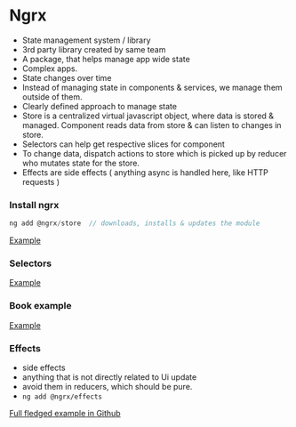 # Ngrx 

- State management system / library
- 3rd party library created by same team 
- A package, that helps manage app wide state 
- Complex apps.
- State changes over time 
- Instead of managing state in components & services, we manage them outside of them.
- Clearly defined approach to manage state 
- Store is a centralized virtual javascript object, where data is stored & managed. Component reads data from store & can listen to changes in store.
- Selectors can help get respective slices for component 
- To change data, dispatch actions to store which is picked up by reducer who mutates state for the store.
- Effects are side effects ( anything async is handled here, like HTTP requests )

### Install ngrx 

```js 
ng add @ngrx/store  // downloads, installs & updates the module 

```

[Example](https://stackblitz.com/edit/angular-ivy-qkfvyq?file=src%2Fapp%2Fcomponents%2Fcounter%2Fcounter.component.ts)


### Selectors 

[Example](https://stackblitz.com/edit/angular-ivy-xq5tij?file=src%2Fapp%2Fstore%2Fcounter.selector.ts)

### Book example 

[Example](https://stackblitz.com/edit/angular-ivy-bzq956?file=src%2Fapp%2Fcomponents%2Fhome-page%2Fhome-page.component.html)

### Effects 

- side effects
- anything that is not directly related to Ui update 
- avoid them in reducers, which should be pure. 
- `ng add @ngrx/effects`

[Full fledged example in Github](https://github.com/harikrishkk/angular-ngrx)